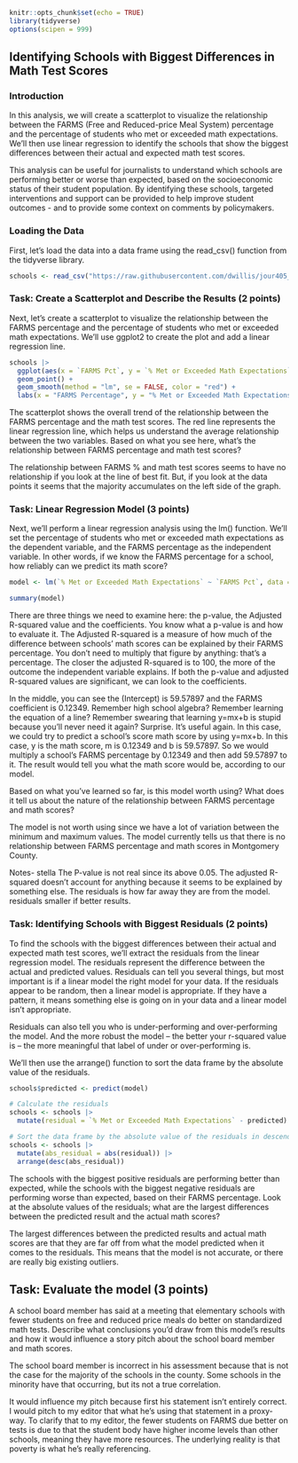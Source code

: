 

```r
knitr::opts_chunk$set(echo = TRUE)
library(tidyverse)
options(scipen = 999)
```

## Identifying Schools with Biggest Differences in Math Test Scores

### Introduction

In this analysis, we will create a scatterplot to visualize the relationship between the FARMS (Free and Reduced-price Meal System) percentage and the percentage of students who met or exceeded math expectations. We'll then use linear regression to identify the schools that show the biggest differences between their actual and expected math test scores.

This analysis can be useful for journalists to understand which schools are performing better or worse than expected, based on the socioeconomic status of their student population. By identifying these schools, targeted interventions and support can be provided to help improve student outcomes - and to provide some context on comments by policymakers.

### Loading the Data

First, let's load the data into a data frame using the read_csv() function from the tidyverse library.

```r
schools <- read_csv("https://raw.githubusercontent.com/dwillis/jour405_files/refs/heads/main/montgomery_pa.csv")
```
### Task: Create a Scatterplot and Describe the Results (2 points)

Next, let's create a scatterplot to visualize the relationship between the FARMS percentage and the percentage of students who met or exceeded math expectations. We'll use ggplot2 to create the plot and add a linear regression line.

```r
schools |>
  ggplot(aes(x = `FARMS Pct`, y = `% Met or Exceeded Math Expectations`)) +
  geom_point() +
  geom_smooth(method = "lm", se = FALSE, color = "red") +
  labs(x = "FARMS Percentage", y = "% Met or Exceeded Math Expectations", title = "Scatterplot of Math Expectations vs FARMS Percentage")
```

The scatterplot shows the overall trend of the relationship between the FARMS percentage and the math test scores. The red line represents the linear regression line, which helps us understand the average relationship between the two variables. Based on what you see here, what's the relationship between FARMS percentage and math test scores?

The relationship between FARMS % and math test scores seems to have no relationship if you look at the line of best fit. But, if you look at the data points it seems that the majority accumulates on the left side of the graph.

### Task: Linear Regression Model (3 points)

Next, we'll perform a linear regression analysis using the lm() function. We'll set the percentage of students who met or exceeded math expectations as the dependent variable, and the FARMS percentage as the independent variable. In other words, if we know the FARMS percentage for a school, how reliably can we predict its math score?

```r
model <- lm(`% Met or Exceeded Math Expectations` ~ `FARMS Pct`, data = schools)

summary(model)
```

There are three things we need to examine here: the p-value, the Adjusted R-squared value and the coefficients. You know what a p-value is and how to evaluate it. The Adjusted R-squared is a measure of how much of the difference between schools' math scores can be explained by their FARMS percentage. You don't need to multiply that figure by anything: that's a percentage. The closer the adjusted R-squared is to 100, the more of the outcome the independent variable explains. If both the p-value and adjusted R-squared values are significant, we can look to the coefficients.

In the middle, you can see the (Intercept) is 59.57897 and the FARMS coefficient is 0.12349. Remember high school algebra? Remember learning the equation of a line? Remember swearing that learning y=mx+b is stupid because you’ll never need it again? Surprise. It’s useful again. In this case, we could try to predict a school's score math score by using y=mx+b. In this case, y is the math score, m is 0.12349 and b is 59.57897. So we would multiply a school's FARMS percentage by 0.12349 and then add 59.57897 to it. The result would tell you what the math score would be, according to our model.

Based on what you've learned so far, is this model worth using? What does it tell us about the nature of the relationship between FARMS percentage and math scores?

The model is not worth using since we have a lot of variation between the minimum and maximum values. The model currently tells us that there is no relationship between FARMS percentage and math scores in Montgomery County.

Notes- stella 
The P-value is not real since its above 0.05. 
The adjusted R-squared doesn't account for anything because it seems to be explained by something else.
The residuals is how far away they are from the model. residuals smaller if better results.

### Task: Identifying Schools with Biggest Residuals (2 points)

To find the schools with the biggest differences between their actual and expected math test scores, we'll extract the residuals from the linear regression model. The residuals represent the difference between the actual and predicted values. Residuals can tell you several things, but most important is if a linear model the right model for your data. If the residuals appear to be random, then a linear model is appropriate. If they have a pattern, it means something else is going on in your data and a linear model isn’t appropriate.

Residuals can also tell you who is under-performing and over-performing the model. And the more robust the model – the better your r-squared value is – the more meaningful that label of under or over-performing is. 

We'll then use the arrange() function to sort the data frame by the absolute value of the residuals.

```r
schools$predicted <- predict(model)

# Calculate the residuals
schools <- schools |> 
  mutate(residual = `% Met or Exceeded Math Expectations` - predicted)

# Sort the data frame by the absolute value of the residuals in descending order
schools <- schools |>
  mutate(abs_residual = abs(residual)) |>
  arrange(desc(abs_residual))

```
The schools with the biggest positive residuals are performing better than expected, while the schools with the biggest negative residuals are performing worse than expected, based on their FARMS percentage. Look at the absolute values of the residuals; what are the largest differences between the predicted result and the actual math scores?

The largest differences between the predicted results and actual math scores are that they are far off from what the model predicted when it comes to the residuals. This means that the model is not accurate, or there are really big existing outliers. 

## Task: Evaluate the model (3 points)

A school board member has said at a meeting that elementary schools with fewer students on free and reduced price meals do better on standardized math tests. Describe what conclusions you'd draw from this model's results and how it would influence a story pitch about the school board member and math scores.

The school board member is incorrect in his assessment because that is not the case for the majority of the schools in the county. Some schools in the minority have that occurring, but its not a true correlation. 

It would influence my pitch because first his statement isn't entirely correct. I would pitch to my editor that what he's using that statement in a proxy-way. To clarify that to my editor, the fewer students on FARMS due better on tests is due to that the student body have higher income levels than other schools, meaning they have more resources. The underlying reality is that poverty is what he's really referencing. 







